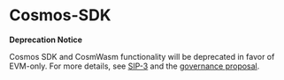 
# Cosmos-SDK

<Callout type="error" emoji="⚠️">

**Deprecation Notice**

Cosmos SDK and CosmWasm functionality will be deprecated in favor of EVM-only. For more details, see [SIP-3](https://github.com/sei-protocol/sips/blob/main/sips/sip-3.md) and the [governance proposal](https://seitrace.com/proposal/99?chain=pacific-1).

</Callout>
